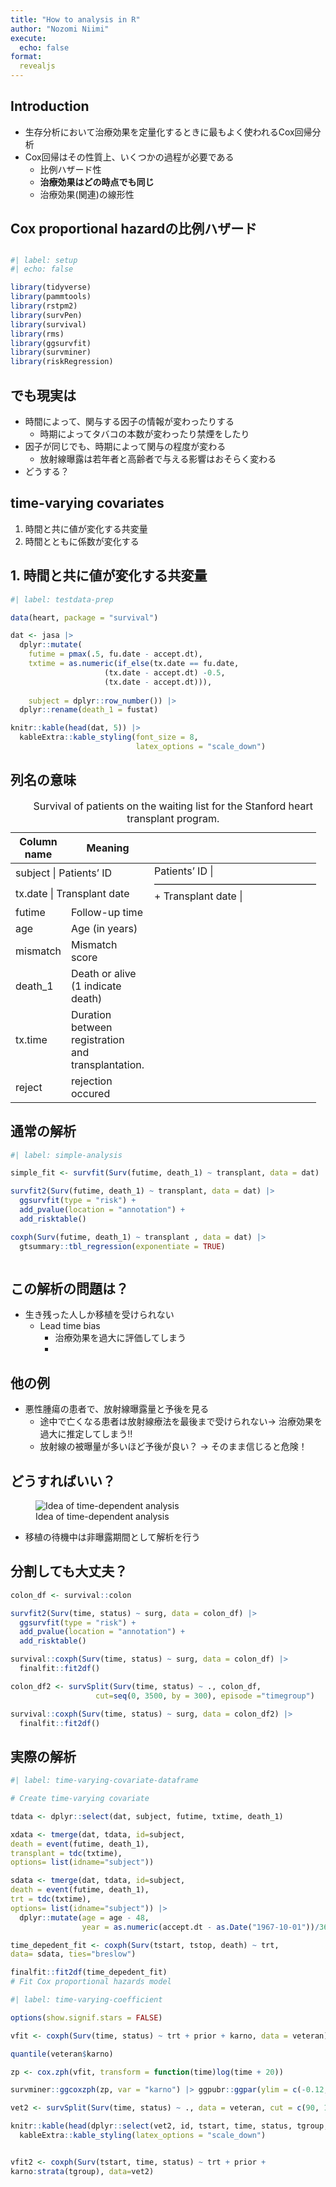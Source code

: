 ```yaml
---
title: "How to analysis in R"
author: "Nozomi Niimi"
execute:
  echo: false
format:
  revealjs
---
```


## Introduction {.smaller}

-   生存分析において治療効果を定量化するときに最もよく使われるCox回帰分析
-   Cox回帰はその性質上、いくつかの過程が必要である
    -   比例ハザード性
    -   **治療効果はどの時点でも同じ**
    -   治療効果(関連)の線形性

## Cox proportional hazardの比例ハザード

## 

```r
#| label: setup
#| echo: false

library(tidyverse)
library(pammtools)
library(rstpm2)
library(survPen)
library(survival)
library(rms)
library(ggsurvfit)
library(survminer)
library(riskRegression)

```

## でも現実は

-   時間によって、関与する因子の情報が変わったりする
    -   時期によってタバコの本数が変わったり禁煙をしたり
-   因子が同じでも、時期によって関与の程度が変わる
    -   放射線曝露は若年者と高齢者で与える影響はおそらく変わる
-   どうする？

## time-varying covariates

1.  時間と共に値が変化する共変量
2.  時間とともに係数が変化する

## 1. 時間と共に値が変化する共変量

```r
#| label: testdata-prep

data(heart, package = "survival")

dat <- jasa |> 
  dplyr::mutate(
    futime = pmax(.5, fu.date - accept.dt), 
    txtime = as.numeric(if_else(tx.date == fu.date, 
                     (tx.date - accept.dt) -0.5, 
                     (tx.date - accept.dt))), 
    
    subject = dplyr::row_number()) |> 
  dplyr::rename(death_1 = fustat)

knitr::kable(head(dat, 5)) |> 
  kableExtra::kable_styling(font_size = 8,
                            latex_options = "scale_down")


```

## 列名の意味 {.smaller}

+---------------+----------------------------------------------------+
| Column name   | Meaning                                            |
+===============+====================================================+
| subject       | Patients' ID                                       |
+--------------------------------------------------------------------+|
| tx.date       | Transplant date                                    |
+---------------+----------------------------------------------------+
| futime        | Follow-up time                                     |
+---------------+----------------------------------------------------+
| age           | Age (in years)                                     |
+---------------+----------------------------------------------------+
| mismatch      | Mismatch score                                     |
+---------------+----------------------------------------------------+
| death_1       | Death or alive (1 indicate death)                  |
+---------------+----------------------------------------------------+
| tx.time       | Duration between registration and transplantation. |
+---------------+----------------------------------------------------+
| reject        | rejection occured                                  |
+---------------+----------------------------------------------------+

: Survival of patients on the waiting list for the Stanford heart transplant program.

## 通常の解析

```r
#| label: simple-analysis

simple_fit <- survfit(Surv(futime, death_1) ~ transplant, data = dat)

survfit2(Surv(futime, death_1) ~ transplant, data = dat) |> 
  ggsurvfit(type = "risk") + 
  add_pvalue(location = "annotation") +
  add_risktable()

coxph(Surv(futime, death_1) ~ transplant , data = dat) |> 
  gtsummary::tbl_regression(exponentiate = TRUE)



```

## この解析の問題は？

-   生き残った人しか移植を受けられない
    -   Lead time bias
        -   治療効果を過大に評価してしまう
        -   

## 他の例

-   悪性腫瘍の患者で、放射線曝露量と予後を見る
    -   途中で亡くなる患者は放射線療法を最後まで受けられない\n → 治療効果を過大に推定してしまう!!
    -   放射線の被曝量が多いほど予後が良い？ 
    → そのまま信じると危険！

## どうすればいい？

![Idea of time-dependent analysis](images/time-dependent-idea.jpeg){fig-align="center"}

-   移植の待機中は非曝露期間として解析を行う

## 分割しても大丈夫？
```r

colon_df <- survival::colon

survfit2(Surv(time, status) ~ surg, data = colon_df) |> 
  ggsurvfit(type = "risk") + 
  add_pvalue(location = "annotation") +
  add_risktable()

survival::coxph(Surv(time, status) ~ surg, data = colon_df) |> 
  finalfit::fit2df()

colon_df2 <- survSplit(Surv(time, status) ~ ., colon_df,
                   cut=seq(0, 3500, by = 300), episode ="timegroup")

survival::coxph(Surv(time, status) ~ surg, data = colon_df2) |> 
  finalfit::fit2df()


```


## 実際の解析

```r

#| label: time-varying-covariate-dataframe

# Create time-varying covariate

tdata <- dplyr::select(dat, subject, futime, txtime, death_1)

xdata <- tmerge(dat, tdata, id=subject,
death = event(futime, death_1),
transplant = tdc(txtime),
options= list(idname="subject"))

sdata <- tmerge(dat, tdata, id=subject,
death = event(futime, death_1),
trt = tdc(txtime),
options= list(idname="subject")) |> 
  dplyr::mutate(age = age - 48, 
                year = as.numeric(accept.dt - as.Date("1967-10-01"))/365.25)

time_depedent_fit <- coxph(Surv(tstart, tstop, death) ~ trt,
data= sdata, ties="breslow")

finalfit::fit2df(time_depedent_fit)
# Fit Cox proportional hazards model

```

```r
#| label: time-varying-coefficient

options(show.signif.stars = FALSE)

vfit <- coxph(Surv(time, status) ~ trt + prior + karno, data = veteran)

quantile(veteran$karno)

zp <- cox.zph(vfit, transform = function(time)log(time + 20))

survminer::ggcoxzph(zp, var = "karno") |> ggpubr::ggpar(ylim = c(-0.12, 0.04))

vet2 <- survSplit(Surv(time, status) ~ ., data = veteran, cut = c(90, 180), episode = "tgroup", id = "id")

knitr::kable(head(dplyr::select(vet2, id, tstart, time, status, tgroup, age, karno))) |> 
  kableExtra::kable_styling(latex_options = "scale_down")


vfit2 <- coxph(Surv(tstart, time, status) ~ trt + prior +
karno:strata(tgroup), data=vet2)


```
